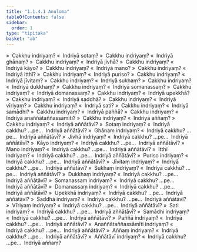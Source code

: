```yaml
---
title: "1.1.4.1 Anuloma"
tableOfContents: false
sidebar:
  order: 1
type: "tipitaka"
basket: "ab"
---
```



<DynamicBreadcrumb />

<Division number="50">

<Paragraph number="389">
»  Cakkhu indriyaṃ?
</Paragraph>

<Paragraph number="390">
«  Indriyā sotaṃ?
</Paragraph>

<Paragraph number="391">
»  Cakkhu indriyaṃ?
</Paragraph>

<Paragraph number="392">
«  Indriyā ghānaṃ?
</Paragraph>

<Paragraph number="393">
»  Cakkhu indriyaṃ?
</Paragraph>

<Paragraph number="394">
«  Indriyā jivhā?
</Paragraph>

<Paragraph number="395">
»  Cakkhu indriyaṃ?
</Paragraph>

<Paragraph number="396">
«  Indriyā kāyo?
</Paragraph>

<Paragraph number="397">
»  Cakkhu indriyaṃ?
</Paragraph>

<Paragraph number="398">
«  Indriyā mano?
</Paragraph>

<Paragraph number="399">
»  Cakkhu indriyaṃ?
</Paragraph>

<Paragraph number="400">
«  Indriyā itthī?
</Paragraph>

<Paragraph number="401">
»  Cakkhu indriyaṃ?
</Paragraph>

<Paragraph number="402">
«  Indriyā puriso?
</Paragraph>

<Paragraph number="403">
»  Cakkhu indriyaṃ?
</Paragraph>

<Paragraph number="404">
«  Indriyā jīvitaṃ?
</Paragraph>

<Paragraph number="405">
»  Cakkhu indriyaṃ?
</Paragraph>

<Paragraph number="406">
«  Indriyā sukhaṃ?
</Paragraph>

<Paragraph number="407">
»  Cakkhu indriyaṃ?
</Paragraph>

<Paragraph number="408">
«  Indriyā dukkhaṃ?
</Paragraph>

<Paragraph number="409">
»  Cakkhu indriyaṃ?
</Paragraph>

<Paragraph number="410">
«  Indriyā somanassaṃ?
</Paragraph>

<Paragraph number="411">
»  Cakkhu indriyaṃ?
</Paragraph>

<Paragraph number="412">
«  Indriyā domanassaṃ?
</Paragraph>

<Paragraph number="413">
»  Cakkhu indriyaṃ?
</Paragraph>

<Paragraph number="414">
«  Indriyā upekkhā?
</Paragraph>

<Paragraph number="415">
»  Cakkhu indriyaṃ?
</Paragraph>

<Paragraph number="416">
«  Indriyā saddhā?
</Paragraph>

<Paragraph number="417">
»  Cakkhu indriyaṃ?
</Paragraph>

<Paragraph number="418">
«  Indriyā vīriyaṃ?
</Paragraph>

<Paragraph number="419">
»  Cakkhu indriyaṃ?
</Paragraph>

<Paragraph number="420">
«  Indriyā sati?
</Paragraph>

<Paragraph number="421">
»  Cakkhu indriyaṃ?
</Paragraph>

<Paragraph number="422">
«  Indriyā samādhi?
</Paragraph>

<Paragraph number="423">
»  Cakkhu indriyaṃ?
</Paragraph>

<Paragraph number="424">
«  Indriyā paññā?
</Paragraph>

<Paragraph number="425">
»  Cakkhu indriyaṃ?
</Paragraph>

<Paragraph number="426">
«  Indriyā anaññātaññassāmīti?
</Paragraph>

<Paragraph number="427">
»  Cakkhu indriyaṃ?
</Paragraph>

<Paragraph number="428">
«  Indriyā aññaṃ?
</Paragraph>

<Paragraph number="429">
»  Cakkhu indriyaṃ?
</Paragraph>

<Paragraph number="430">
«  Indriyā aññātāvī?
</Paragraph>

</Division>
<Division number="51">

<Paragraph number="431">
»  Sotaṃ indriyaṃ?
</Paragraph>

<Paragraph number="432">
«  Indriyā cakkhu? …pe…  Indriyā aññātāvī?
</Paragraph>

</Division>
<Division number="52">

<Paragraph number="433">
»  Ghānaṃ indriyaṃ?
</Paragraph>

<Paragraph number="434">
«  Indriyā cakkhu? …pe…  Indriyā aññātāvī?
</Paragraph>

</Division>
<Division number="53">

<Paragraph number="435">
»  Jivhā indriyaṃ?
</Paragraph>

<Paragraph number="436">
«  Indriyā cakkhu? …pe…  Indriyā aññātāvī?
</Paragraph>

</Division>
<Division number="54">

<Paragraph number="437">
»  Kāyo indriyaṃ?
</Paragraph>

<Paragraph number="438">
«  Indriyā cakkhu? …pe…  Indriyā aññātāvī?
</Paragraph>

</Division>
<Division number="55">

<Paragraph number="439">
»  Mano indriyaṃ?
</Paragraph>

<Paragraph number="440">
«  Indriyā cakkhu? …pe…  Indriyā aññātāvī?
</Paragraph>

</Division>
<Division number="56">

<Paragraph number="441">
»  Itthī indriyaṃ?
</Paragraph>

<Paragraph number="442">
«  Indriyā cakkhu? …pe…  Indriyā aññātāvī?
</Paragraph>

</Division>
<Division number="57">

<Paragraph number="443">
»  Puriso indriyaṃ?
</Paragraph>

<Paragraph number="444">
«  Indriyā cakkhu? …pe…  Indriyā aññātāvī?
</Paragraph>

</Division>
<Division number="58">

<Paragraph number="445">
»  Jīvitaṃ indriyaṃ?
</Paragraph>

<Paragraph number="446">
«  Indriyā cakkhu? …pe…  Indriyā aññātāvī?
</Paragraph>

</Division>
<Division number="59">

<Paragraph number="447">
»  Sukhaṃ indriyaṃ?
</Paragraph>

<Paragraph number="448">
«  Indriyā cakkhu? …pe…  Indriyā aññātāvī?
</Paragraph>

</Division>
<Division number="60">

<Paragraph number="449">
»  Dukkhaṃ indriyaṃ?
</Paragraph>

<Paragraph number="450">
«  Indriyā cakkhu? …pe…  Indriyā aññātāvī?
</Paragraph>

</Division>
<Division number="61">

<Paragraph number="451">
»  Somanassaṃ indriyaṃ?
</Paragraph>

<Paragraph number="452">
«  Indriyā cakkhu? …pe…  Indriyā aññātāvī?
</Paragraph>

</Division>
<Division number="62">

<Paragraph number="453">
»  Domanassaṃ indriyaṃ?
</Paragraph>

<Paragraph number="454">
«  Indriyā cakkhu? …pe…  Indriyā aññātāvī?
</Paragraph>

</Division>
<Division number="63">

<Paragraph number="455">
»  Upekkhā indriyaṃ?
</Paragraph>

<Paragraph number="456">
«  Indriyā cakkhu? …pe…  Indriyā aññātāvī?
</Paragraph>

</Division>
<Division number="64">

<Paragraph number="457">
»  Saddhā indriyaṃ?
</Paragraph>

<Paragraph number="458">
«  Indriyā cakkhu? …pe…  Indriyā aññātāvī?
</Paragraph>

</Division>
<Division number="65">

<Paragraph number="459">
»  Vīriyaṃ indriyaṃ?
</Paragraph>

<Paragraph number="460">
«  Indriyā cakkhu? …pe…  Indriyā aññātāvī?
</Paragraph>

</Division>
<Division number="66">

<Paragraph number="461">
»  Sati indriyaṃ?
</Paragraph>

<Paragraph number="462">
«  Indriyā cakkhu? …pe…  Indriyā aññātāvī?
</Paragraph>

</Division>
<Division number="67">

<Paragraph number="463">
»  Samādhi indriyaṃ?
</Paragraph>

<Paragraph number="464">
«  Indriyā cakkhu? …pe…  Indriyā aññātāvī?
</Paragraph>

</Division>
<Division number="68">

<Paragraph number="465">
»  Paññā indriyaṃ?
</Paragraph>

<Paragraph number="466">
«  Indriyā cakkhu? …pe…  Indriyā aññātāvī?
</Paragraph>

</Division>
<Division number="69">

<Paragraph number="467">
»  Anaññātaññassāmīti indriyaṃ?
</Paragraph>

<Paragraph number="468">
«  Indriyā cakkhu? …pe…  Indriyā aññātāvī?
</Paragraph>

</Division>
<Division number="70">

<Paragraph number="469">
»  Aññaṃ indriyaṃ?
</Paragraph>

<Paragraph number="470">
«  Indriyā cakkhu? …pe…  Indriyā aññātāvī?
</Paragraph>

</Division>
<Division number="71">

<Paragraph number="471">
»  Aññātāvī indriyaṃ?
</Paragraph>

<Paragraph number="472">
«  Indriyā cakkhu? …pe…  Indriyā aññaṃ?
</Paragraph>
</Division>